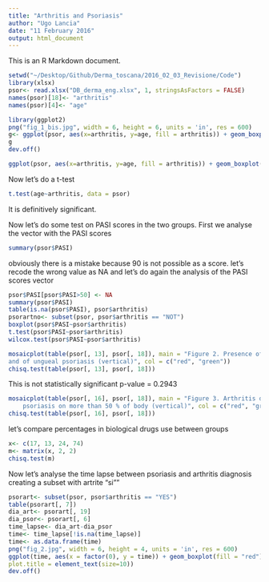 ```yaml
---
title: "Arthritis and Psoriasis"
author: "Ugo Lancia"
date: "11 February 2016"
output: html_document
---
```


This is an R Markdown document. 

```r
setwd("~/Desktop/Github/Derma_toscana/2016_02_03_Revisione/Code")
library(xlsx)
psor<- read.xlsx("DB_derma_eng.xlsx", 1, stringsAsFactors = FALSE)
names(psor)[18]<- "arthritis"
names(psor)[4]<- "age"

library(ggplot2)
png("fig_1_bis.jpg", width = 6, height = 6, units = 'in', res = 600)
g<- ggplot(psor, aes(x=arthritis, y=age, fill = arthritis)) + geom_boxplot() + ggtitle("Figure 1. Age in groups without and with arthritis")
g
dev.off()
```


```r
ggplot(psor, aes(x=arthritis, y=age, fill = arthritis)) + geom_boxplot() + ggtitle("Figure 1. Age in groups without and with arthritis")
```


Now let's do a t-test

```r
t.test(age~arthritis, data = psor)
```

It is definitively significant.

Now let's do some test on PASI scores in the two groups. First we analyse the vector with the PASI scores

```r
summary(psor$PASI)
```

obviously there is a mistake because 90 is not possible as a score. let's recode the wrong value as NA and let's do again the analysis of the PASI scores vector

```r
psor$PASI[psor$PASI>50] <- NA
summary(psor$PASI)
table(is.na(psor$PASI), psor$arthritis)
psorartno<- subset(psor, psor$arthritis == "NOT")
boxplot(psor$PASI~psor$arthritis)
t.test(psor$PASI~psor$arthritis)
wilcox.test(psor$PASI~psor$arthritis)
```




```r
mosaicplot(table(psor[, 13], psor[, 18]), main = "Figure 2. Presence of arthritis (horizontal) 
and of ungueal psoriasis (vertical)", col = c("red", "green"))  
chisq.test(table(psor[, 13], psor[, 18]))
```

This is not statistically significant p-value = 0.2943


```r
mosaicplot(table(psor[, 16], psor[, 18]), main = "Figure 3. Arthritis diagnosis (horizontal) and
    psoriasis on more than 50 % of body (vertical)", col = c("red", "green"))
chisq.test(table(psor[, 16], psor[, 18]))
```


let's compare percentages in biological drugs use between groups

```r
x<- c(17, 13, 24, 74)
m<- matrix(x, 2, 2)
chisq.test(m)
```


Now let's analyse the time lapse between psoriasis and arthritis diagnosis
creating a subset with artrite "si""

```r
psorart<- subset(psor, psor$arthritis == "YES")
table(psorart[, 7])
dia_art<- psorart[, 19]
dia_psor<- psorart[, 6]
time_lapse<- dia_art-dia_psor
time<- time_lapse[!is.na(time_lapse)]
time<- as.data.frame(time)
png("fig_2.jpg", width = 6, height = 4, units = 'in', res = 600)
ggplot(time, aes(x = factor(0), y = time)) + geom_boxplot(fill = "red") + xlab("") + scale_x_discrete(breaks = NULL) + coord_flip() + ggtitle("Figure 2. Time between diagnosis of psoriasis and of arthritis (years)") + theme(
plot.title = element_text(size=10))
dev.off()
```


